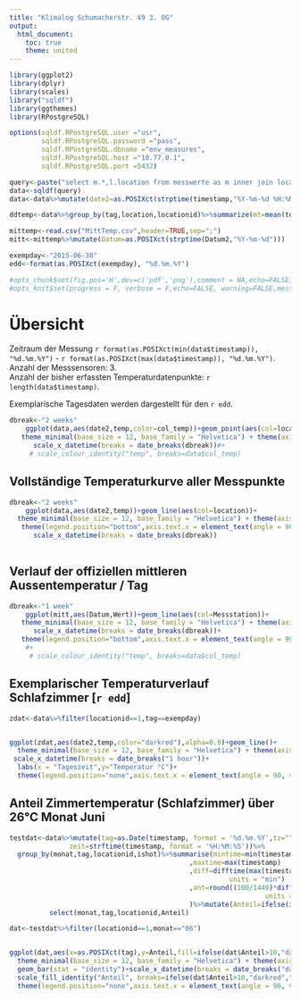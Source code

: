 ```yaml
---
title: "Klimalog Schumacherstr. 49 3. OG"
output:
  html_document:
    toc: true
    theme: united
---
```




```r
library(ggplot2)
library(dplyr)
library(scales)
library("sqldf")
library(ggthemes)
library(RPostgreSQL)

options(sqldf.RPostgreSQL.user ="usr", 
        sqldf.RPostgreSQL.password ="pass",
        sqldf.RPostgreSQL.dbname ="env_measures",
        sqldf.RPostgreSQL.host ="10.77.0.1", 
        sqldf.RPostgreSQL.port =5432)

query<-paste("select m.*,l.location from messwerte as m inner join locations l on m.locationid=l.idlocation ")
data<-sqldf(query)
data<-data%>%mutate(date2=as.POSIXct(strptime(timestamp,"%Y-%m-%d %H:%M:%S")),tag=as.POSIXct(strptime(timestamp,"%Y-%m-%d")),col_temp=ifelse(temp<20,"palegreen3",ifelse(temp<=26,"goldenrod1","tomato1")))%>%arrange((date2))

ddtemp<-data%>%group_by(tag,location,locationid)%>%summarize(mt=mean(temp,na.rm = TRUE))

mittemp<-read.csv("MittTemp.csv",header=TRUE,sep=";")
mitt<-mittemp%>%mutate(Datum=as.POSIXct(strptime(Datum2,"%Y-%m-%d")))  

exempday<-"2015-06-30"
edd<-format(as.POSIXct(exempday), "%d.%m.%Y")

#opts_chunk$set(fig.pos='H',dev=c('pdf','png'),comment = NA,echo=FALSE, warning=FALSE,message=FALSE) 
#opts_knit$set(progress = F, verbose = F,echo=FALSE, warning=FALSE,message=FALSE,unnamed.chunk.label="analysis",comment = NA)

```

# Übersicht
   
Zeitraum der Messung `r format(as.POSIXct(min(data$timestamp)), "%d.%m.%Y")` - `r format(as.POSIXct(max(data$timestamp)), "%d.%m.%Y")`.   
Anzahl der Messsensoren: 3.   
Anzahl der bisher erfassten Temperaturdatenpunkte: `r length(data$timestamp)`.   
   
Exemplarische Tagesdaten werden dargestellt für den `r edd`.
  

```r
dbreak<-"2 weeks"
    ggplot(data,aes(date2,temp,color=col_temp))+geom_point(aes(col=location))+
   theme_minimal(base_size = 12, base_family = "Helvetica") + theme(axis.title = element_text(vjust=0.1),axis.title.y=element_text(vjust=0.5))+
      scale_x_datetime(breaks = date_breaks(dbreak))#+
     # scale_colour_identity("temp", breaks=data$col_temp)

```
   
## Vollständige Temperaturkurve aller Messpunkte

```r
dbreak<-"2 weeks"
    ggplot(data,aes(date2,temp))+geom_line(aes(col=location))+
  theme_minimal(base_size = 12, base_family = "Helvetica") + theme(axis.title = element_text(vjust=0.1),axis.title.y=element_text(vjust=0.5))+
   theme(legend.position="bottom",axis.text.x = element_text(angle = 90, vjust = 0.5, hjust=1))+labs(x = "Datum",y="Temperatur °C")+
      scale_x_datetime(breaks = date_breaks(dbreak))
    

```

## Verlauf der offiziellen mittleren Aussentemperatur / Tag

```r
dbreak<-"1 week"
    ggplot(mitt,aes(Datum,Wert))+geom_line(aes(col=Messstation))+
   theme_minimal(base_size = 12, base_family = "Helvetica") + theme(axis.title = element_text(vjust=0.1),axis.title.y=element_text(vjust=0.5))+
      scale_x_datetime(breaks = date_breaks(dbreak))+
   theme(legend.position="bottom",axis.text.x = element_text(angle = 90, vjust = 0.5, hjust=1))
    #+
     # scale_colour_identity("temp", breaks=data$col_temp)

```

## Exemplarischer Temperaturverlauf Schlafzimmer [`r edd`]

```r

zdat<-data%>%filter(locationid==1,tag==exempday)


ggplot(zdat,aes(date2,temp,color="darkred"),alpha=0.9)+geom_line()+
  theme_minimal(base_size = 12, base_family = "Helvetica") + theme(axis.title = element_text(vjust=0.1),axis.title.y=element_text(vjust=0.5))+
 scale_x_datetime(breaks = date_breaks("1 hour"))+
  labs(x = "Tageszeit",y="Temperatur °C")+ 
  theme(legend.position="none",axis.text.x = element_text(angle = 90, vjust = 0.5, hjust=1))

```


## Anteil Zimmertemperatur (Schlafzimmer) über 26°C Monat Juni

```r
testdat<-data%>%mutate(tag=as.Date(timestamp, format = '%d.%m.%Y',tz=""),monat=format(timestamp, "%m"),ishot=ifelse(temp>26.0,TRUE,FALSE),
               zeit=strftime(timestamp, format = '%H:%M:%S'))%>%
  group_by(monat,tag,locationid,ishot)%>%summarise(mintime=min(timestamp)
                                             ,maxtime=max(timestamp)
                                             ,diff=difftime(max(timestamp),min(timestamp), 
                                                       units = "min")
                                             ,ant=round((100/1440)*difftime(max(timestamp),min(timestamp), 
                                                                units = "min"),2)
                                             )%>%mutate(Anteil=ifelse(ishot==TRUE,ant,0))%>%
          select(monat,tag,locationid,Anteil)


```

```r

dat<-testdat%>%filter(locationid==1,monat=="06")


ggplot(dat,aes(x=as.POSIXct(tag),y=Anteil,fill=ifelse(dat$Anteil>10,"darkred","darkgreen"),alpha=0.9))+
  theme_minimal(base_size = 12, base_family = "Helvetica") + theme(axis.title = element_text(vjust=0.1),axis.title.y=element_text(vjust=0.5))+
  geom_bar(stat = "identity")+scale_x_datetime(breaks = date_breaks("day"))+
  scale_fill_identity("Anteil", breaks=ifelse(dat$Anteil>10,"darkred","darkgreen"))+labs(x = "Datum",y="Anteil [%] t > 26°C")+ 
  theme(legend.position="none",axis.text.x = element_text(angle = 90, vjust = 0.5, hjust=1))

```

